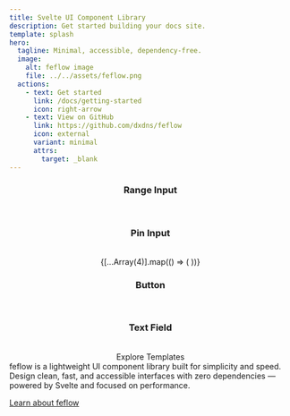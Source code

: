 ```yaml
---
title: Svelte UI Component Library
description: Get started building your docs site.
template: splash
hero:
  tagline: Minimal, accessible, dependency-free.
  image:
    alt: feflow image
    file: ../../assets/feflow.png
  actions:
    - text: Get started
      link: /docs/getting-started
      icon: right-arrow
    - text: View on GitHub
      link: https://github.com/dxdns/feflow
      icon: external
      variant: minimal
      attrs:
        target: _blank
---
```



<CardGrid stagger>
	<Card>
   <div style="text-align: center;">
    <h3>Range Input</h3>
    <br />
    <RangeInput />
    </div>
	</Card>
	<Card>
  <div style="text-align: center;">
    <h3>Pin Input</h3>
    <br />
    {[...Array(4)].map(() => (
      <PinInput value="" />
    ))}
    </div>
	</Card>
	<Card>
    <div style="text-align: center;">
      <h3>Button</h3>
      <br />
      <ButtonPreview />
    </div>
	</Card>

  <Card style="max-height: 290px;">
    <div style="text-align: center;">
      <h3>Text Field</h3>
      <br />
      <TextFieldPreview />
    </div>
	</Card>
</CardGrid>

<div style="text-align: center;">
  <LinkButton 
    href="/docs/getting-started/templates" 
    variant="secondary" 
    icon="right-arrow"
  >
    Explore Templates
  </LinkButton>
</div>

<About>
  feflow is a lightweight UI component library built for simplicity and speed.
  Design clean, fast, and accessible interfaces with zero dependencies — powered by Svelte and focused on performance.

  [Learn about feflow](/docs)
</About>
